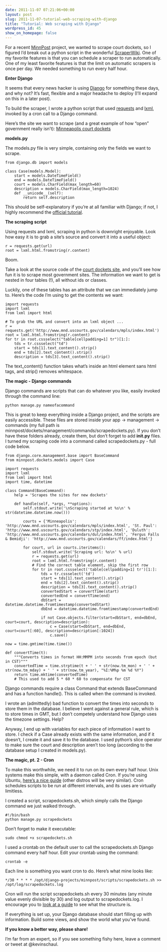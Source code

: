 ```yaml
---
date: 2011-11-07 07:21:06+00:00
layout: post
slug: 2011-11-07-tutorial-web-scraping-with-django
title: "Tutorial: Web scraping with Django"
wordpress_id: 45
show_on_homepage: false
---
```


For a recent [MinnPost](http://www.minnpost.com) project, we wanted to scrape court dockets, so I figured I'd break out a python script in the wonderful [ScraperWiki](https://scraperwiki.com/). One of my favorite features is that you can schedule a scraper to run automatically. One of my least favorite features is that the limit on automatic scrapers is once per day. We needed something to run every half hour.

**Enter Django**

It seems that every news hacker is using [Django](https://www.djangoproject.com/) for something these days, and why not? It's fast, flexible and a major headache to deploy (I'll expand on this in a later post).

To build the scraper, I wrote a python script that used [requests](http://docs.python-requests.org/en/latest/index.html) and [lxml](http://lxml.de/), invoked by a cron call to a Django command.

Here's the site we want to scrape (and a great example of how "open" government really isn't): [Minneapolis court dockets](http://www.mnd.uscourts.gov/calendars/mpls/index.html)

**models.py**

The models.py file is very simple, containing only the fields we want to scrape.

```
from django.db import models
  
class Case(models.Model):
    start = models.DateTimeField()
    end = models.DateTimeField()
    court = models.CharField(max_length=60)
    description = models.CharField(max_length=1024)
    def __unicode__(self):
        return self.description
```

This should be self-explanatory if you're at all familiar with Django; if not, I highly recommend the [official tutorial](https://docs.djangoproject.com/en/1.3/intro/tutorial01/).

**The scraping script**

Using requests and lxml, scraping in python is downright enjoyable. Look how easy it is to grab a site's source and convert it into a useful object:
    
```
r = requests.get(url)
root = lxml.html.fromstring(r.content)
```

Boom.

Take a look at the source code of the [court dockets site](http://www.mnd.uscourts.gov/calendars/mpls/index.html), and you'll see how fun it is to scrape most government sites. The information we want to get is nested in four tables (!), all without ids or classes.

Luckily, one of these tables has an attribute that we can immediately jump to. Here's the code I'm using to get the contents we want:
    
```
import requests
import lxml
from lxml import html

# To grab the URL and convert into an lxml object ...
r = requests.get('http://www.mnd.uscourts.gov/calendars/mpls/index.html')
root = lxml.html.fromstring(r.content)
for tr in root.cssselect("table[cellpadding=1] tr")[1:]:
    tds = tr.cssselect("td")
    start = tds[1].text_content().strip()
    end = tds[2].text_content().strip()
    description = tds[3].text_content().strip()
```

The text_content() function takes what's inside an html element sans html tags, and strip() removes whitespace.

**The magic - Django commands**

Django commands are scripts that can do whatever you like, easily invoked through the command line:
    
```
python manage.py nameofacommand
```

This is great to keep everything inside a Django project, and the scripts are easily accessible. These files are stored inside your app -> management -> commands (my full path is minnpost/dockets/management/commands/scrapedockets.py). If you don't have these folders already, create them, but don't forget to add __init.py__ files. I turned my scraping code into a command called scrapedockets.py  - full code below.

```
from django.core.management.base import BaseCommand
from minnpost.dockets.models import Case

import requests
import lxml
from lxml import html
import time, datetime

class Command(BaseCommand):
    help = 'Scrapes the sites for new dockets'

    def handle(self, *args, **options):
        self.stdout.write('\nScraping started at %s\n' % str(datetime.datetime.now()))

        courts = {'Minneapolis': 'http://www.mnd.uscourts.gov/calendars/mpls/index.html', 'St. Paul': 'http://www.mnd.uscourts.gov/calendars/stp/index.html', 'Duluth': 'http://www.mnd.uscourts.gov/calendars/dul/index.html', 'Fergus Falls & Bemidji': 'http://www.mnd.uscourts.gov/calendars/ff/index.html'}

        for court, url in courts.iteritems():
            self.stdout.write('Scraping url: %s\n' % url)
            r = requests.get(url)
            root = lxml.html.fromstring(r.content)
            # Find the correct table element, skip the first row
            for tr in root.cssselect('table[cellpadding=1] tr')[1:]:
                tds = tr.cssselect('td')
                start = tds[1].text_content().strip()
                end = tds[2].text_content().strip()
                description = tds[3].text_content().strip()
                convertedStart = convertTime(start)
                convertedEnd = convertTime(end)
                dbStart = datetime.datetime.fromtimestamp(convertedStart)
                dbEnd = datetime.datetime.fromtimestamp(convertedEnd)

                if not Case.objects.filter(start=dbStart, end=dbEnd, court=court, description=description):
                    c = Case(start=dbStart, end=dbEnd, court=court[:60], description=description[:1024])
                    c.save()

now = time.gmtime(time.time())

def convertTime(t):
    """Converts times in format HH:MMPM into seconds from epoch (but in CST)"""
    convertedTime = time.strptime(t + ' ' + str(now.tm_mon) + ' ' + str(now.tm_mday) + ' ' + str(now.tm_year), "%I:%M%p %m %d %Y")
    return time.mktime(convertedTime)
    # This used to add 5 * 60 * 60 to compensate for CST
```

Django commands require a class Command that extends BaseCommand and has a function handle(). This is called when the command is invoked.

I wrote an (admittedly) bad function to convert the times into seconds to store them in the database. I believe I went against a general rule, which is to store times in GMT, but I don't competely understand how Django uses the timezone settings. Help?

Anyway, I end up with variables for each piece of information I want to store. I check if a Case already exists with the same information, and if it doesn't, I create it and save it to the database. I used python's slice operator to make sure the court and description aren't too long (according to the database setup I created in models.py).

**The magic, pt. 2 - Cron**

To make this worthwhile, we need it to run on its own every half hour. Unix systems make this simple, with a daemon called Cron. If you're using Ubuntu, [here's a nice guide](https://help.ubuntu.com/community/CronHowto) (other distros will be very similar). Cron schedules scripts to be run at different intervals, and its uses are virtually limitless.

I created a script, scrapedockets.sh, which simply calls the Django command we just walked through.

```
#!/bin/bash
python manage.py scrapedockets
```

Don't forget to make it executable:

```
sudo chmod +x scrapedockets.sh
```

I used a crontab on the default user to call the scrapedockets.sh Django command every half hour. Edit your crontab using the command:

```
crontab -e
```

Each line is something you want cron to do. Here's what mine looks like:

```
*/30 * * * * /opt/django-projects/minnpost/scripts/scrapedockets.sh >> /opt/log/scrapedockets.log
```

Cron will run the script scrapedockets.sh every 30 minutes (any minute value evenly divisible by 30) and log output to scrapedockets.log. I encourage you to [look at a guide](https://help.ubuntu.com/community/CronHowto) to see what the structure is.

If everything is set up, your Django database should start filling up with information. Build some views, and show the world what you've found.

**If you know a better way, please share!**

I'm far from an expert, so if you see something fishy here, leave a comment or tweet at @kevinschaul.

